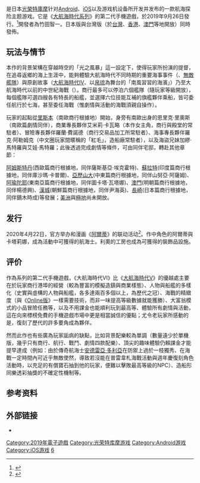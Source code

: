 {{NoteTA
| G1 = Games
}}

{{Vgname|大航海時代VI|ja=大航海時代VI}}是日本[[光榮特庫摩|光榮特庫摩]]针对[[Android|Android]]、[[iOS|iOS]]以及游戏机设备所开发并发布的一款航海探险主题游戏。它是《[[大航海時代系列|大航海時代系列]]》的第二代手機遊戲，於2019年9月26日發行。<ref>{{Cite web |url=https://www.4gamer.net/games/469/G046974/20190716099/ |title=「大航海時代VI」プロデューサーインタビュー。5年ぶりのナンバリング最新作は，商館経営とリアルタイム海戦を主軸に |publisher=4Gamer.net |date=2019-07-22 |accessdate=2020-12-10 |archive-date=2021-02-25 |archive-url=https://web.archive.org/web/20210225230226/https://www.4gamer.net/games/469/G046974/20190716099/ |dead-url=no }}</ref>開發者為竹田智一。日本版與台灣版（於[[台灣|台灣]]、[[香港|香港]]、[[澳門|澳門]]等地開放）同時發佈。

== 玩法与情节 ==

本作的背景架構在穿越時空的「光之風暴」這一設定下，使得玩家所扮演的提督，在追尋返鄉的海上生涯中，能夠體驗大航海時代不同時期的重要海事事件（{{link-en|普雷韋札海戰|Battle of Preveza}}、[[西班牙艦隊|無敵艦隊]]）與原創故事（[[大航海時代IV|大航海時代IV]]、以[[帛琉|帛琉]]為舞台的「南風習習的海濱」）乃至大航海時代以前的中世紀海戰（{{link-en|斯沃德海戰|Battle of Svolder}}）。商行最多可以停泊六個艦隊（隨玩家等級開放），每個艦隊可選四艘各有特長的船艦，並選擇六位技能互補的旗艦夥伴乘船，皆可委任航行於七海，甚至委任海戰（惟劇情與活動的海戰須親自操作）。

玩家的起點從[[里斯本|里斯本]]（南歐商行根據地）開始，身旁有南歐出身的恩里克‧里奧斯（南歐篇劇情同伴），商業專長夥伴艾米莉‧卡瓦略（本作女主角，商行與殿堂的常駐者）、冒險專長夥伴羅蘭‧費諾德（商行交易品加工所常駐者）、海事專長夥伴羅克‧阿勒姆克（中文圈玩家間暱稱的「紅毛」，造船廠常駐者），以及海盜兄妹加繆‧馬特羅與艾娃‧馬特羅；此後透過完成劇情等條件，可由同伴宅邸，轉赴其他章節：

[[阿姆斯特丹|阿姆斯特丹]](西歐篇商行根據地，同伴薩斯基亞‧埃克霍特)、[[蘇拉特|蘇拉特]](印度篇商行根據地，同伴庫沙瑪‧卡普爾)、[[亞歷山大|亞歷山大]](中東篇商行根據地，同伴山努亞‧阿薩姆)、[[阿瑜陀耶|阿瑜陀耶]](東南亞篇商行根據地，同伴圖卡塔‧瓦塔娜)、[[澳門|澳門]](明朝篇商行根據地，同伴楊德興)、[[漢城|漢城]](朝鮮篇商行根據地，同伴尹海英)、[[長崎|長崎]](日本篇商行根據地，同伴鏑木時成)等發展；[[美洲|美洲]]與[[極地|極地]]尚未開放。

== 发行 ==

2020年4月22日，官方举办和漫画《[[阿爾蒂_(漫畫)|阿爾蒂]]》的联动活动<ref>{{Cite web |url=https://www.4gamer.net/games/469/G046974/20200422089/ |title=「大航海時代VI」とアニメ「アルテ」のコラボイベントがスタート。アルテとカタリーナが航海士として登場 |publisher=4Gamer.net |date=2020-04-22 |accessdate=2020-12-10 |archive-date=2020-06-16 |archive-url=https://web.archive.org/web/20200616135331/https://www.4gamer.net/games/469/G046974/20200422089/ |dead-url=no }}</ref>。作中角色的阿爾蒂與卡塔莉娜，成為活動中可獲得的航海士。利奧的工房也成為可獲得的裝飾品設施。

== 评价 ==

作為系列的第二代手機遊戲，《大航海時代VI》比《[[大航海時代V|大航海時代V]]》的優越處主要在於玩家商行港埠的經營（較為豐富的模擬造鎮與商業樣態）、人物與船艦的多樣化（史實與虛構的人物與船艦，各多達兩百多個以上，為歷代之冠）、海戰的精緻度（與《[[大航海時代Online|Online版]]》一樣需要技術，而非一味提高等級數據就能獲勝）、大富翁模式的小品冒險任務等，以及不用課金也能順利玩到最高等、體驗所有劇情與活動，這在向來標榜免費的手機遊戲市場中更是相當誠信的優點；尤令老玩家所感動的是，復刻了歷代的許多要角成為夥伴。

然而此作也有些廣為玩家詬病的缺點，比如背景配樂較為單調（數量遠少於單機版，幾乎只有商行、航行、戰鬥、劇情四款配樂）、頂尖的趣味體驗仍賴課金才能提早達成（例如：由於傳奇航海士[[安德烈亞·多里亞|安德雷亞‧多利亞]]在防禦上過於一枝獨秀、在海戰一定時間內可近乎無敵使然，導致若沒能在普雷韋札海戰活動與週年慶復刻角色活動時，以充足的有償寶石抽到他的玩家，便難以擊敗最高等級的NPC）、造船形同樂透彩抽獎的不確定性機制等。

== 参考资料 ==
{{Reflist}}

== 外部链接 ==

* {{Official websites|https://game.uw-vi.com/ja/index.html|日本版|https://game.uw-vi.com/zh/index.html|台灣版}}

{{大航海時代系列}}

{{DEFAULTSORT:Dai-kokai Jidai 6}}
[[Category:2019年電子遊戲|Category:2019年電子遊戲]]
[[Category:光荣特库摩游戏|Category:光荣特库摩游戏]]
[[Category:Android游戏|Category:Android游戏]]
[[Category:iOS游戏|Category:iOS游戏]]
[[Category:大航海時代系列|6]]